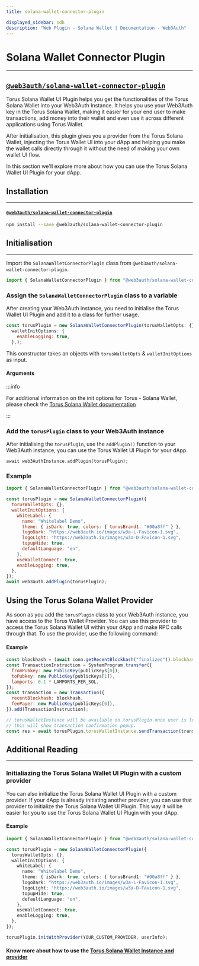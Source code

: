 ```yaml
---
title: solana-wallet-connector-plugin

displayed_sidebar: sdk
description: "Web Plugin - Solana Wallet | Documentation - Web3Auth"
---
```


# Solana Wallet Connector Plugin

---

## [`@web3auth/solana-wallet-connector-plugin`](https://npmjs.com/package/@web3auth/solana-wallet-connector-plugin)


Torus Solana Wallet UI Plugin helps you get the functionalities of the Torus Solana Wallet into your Web3Auth Instance. It helps you use your Web3Auth
key in the Torus Solana Wallet, making it easier for your end user to make transactions, add money into their wallet and even use it across different
applications using Torus Wallet.

After initialisation, this plugin gives you a provider from the Torus Solana Wallet, injecting the Torus Wallet UI into your dApp and helping you make
the wallet calls directly through it without the need of making your own wallet UI flow.

In this section we'll explore more about how you can use the Torus Solana Wallet UI Plugin for your dApp.

## Installation

---

#### [`@web3auth/solana-wallet-connector-plugin`](https://www.npmjs.com/package/@web3auth/solana-wallet-connector-plugin)

```bash npm2yarn
npm install --save @web3auth/solana-wallet-connector-plugin
```

## Initialisation

---

Import the `SolanaWalletConnectorPlugin` class from `@web3auth/solana-wallet-connector-plugin`.

```javascript
import { SolanaWalletConnectorPlugin } from "@web3auth/solana-wallet-connector-plugin";
```

### Assign the `SolanaWalletConnectorPlugin` class to a variable

After creating your Web3Auth instance, you need to initialise the Torus Wallet UI Plugin and add it to a class for further usage.

```javascript
const torusPlugin = new SolanaWalletConnectorPlugin(torusWalletOpts: {},
  walletInitOptions: {
    enableLogging: true,
  },);
```

This constructor takes an objects with `torusWalletOpts` & `walletInitOptions` as input.

#### Arguments

<PluginConfig />
<PluginWhitelabelConfig />

:::info

For additional information on the init options for Torus - Solana Wallet, please check the
[Torus Solana Wallet documentation](https://docs.tor.us/solana-wallet/api-reference/class#init)

:::

### Add the `torusPlugin` class to your Web3Auth instance

After initialising the `torusPlugin`, use the `addPlugin()` function to your Web3Auth instance, you can use the Torus Wallet UI Plugin for your dApp.

```
await web3AuthInstance.addPlugin(torusPlugin);
```

### Example

```javascript
import { SolanaWalletConnectorPlugin } from "@web3auth/solana-wallet-connector-plugin";

const torusPlugin = new SolanaWalletConnectorPlugin({
  torusWalletOpts: {},
  walletInitOptions: {
    whiteLabel: {
      name: "Whitelabel Demo",
      theme: { isDark: true, colors: { torusBrand1: "#00a8ff" } },
      logoDark: "https://web3auth.io/images/w3a-L-Favicon-1.svg",
      logoLight: "https://web3auth.io/images/w3a-D-Favicon-1.svg",
      topupHide: true,
      defaultLanguage: "en",
    },
    useWalletConnect: true,
    enableLogging: true,
  },
});
await web3auth.addPlugin(torusPlugin);
```

## Using the Torus Solana Wallet Provider

As soon as you add the `torusPlugin` class to your Web3Auth instance, you have access to the Torus Wallet Provider. You can use this provider to
access the Torus Solana Wallet UI within your dApp and make RPC calls through that. To use the provider, use the following command:

#### Example

```javascript
const blockhash = (await conn.getRecentBlockhash("finalized")).blockhash;
const TransactionInstruction = SystemProgram.transfer({
  fromPubkey: new PublicKey(publicKeys[0]),
  toPubkey: new PublicKey(publicKeys[1]),
  lamports: 0.1 * LAMPORTS_PER_SOL,
});
const transaction = new Transaction({
  recentBlockhash: blockhash,
  feePayer: new PublicKey(publicKeys[0]),
}).add(TransactionInstruction);

// torusWalletInstance will be available on torusPlugin once user is logged in.
// this will show transaction confirmation popup.
const res = await torusPlugin.torusWalletInstance.sendTransaction(transaction);
```

## Additional Reading

---

### Initialiazing the Torus Solana Wallet UI Plugin with a custom provider

You can also initialize the Torus Solana Wallet UI Plugin with a custom provider. If your dApp is already initiating another provider, you can use
that provider to initialize the Torus Solana Wallet UI Plugin. This way it will be easier for you to use the Torus Solana Wallet UI Plugin with your
dApp.

#### Example

```ts
import { SolanaWalletConnectorPlugin } from "@web3auth/solana-wallet-connector-plugin";

const torusPlugin = new SolanaWalletConnectorPlugin({
  torusWalletOpts: {},
  walletInitOptions: {
    whiteLabel: {
      name: "Whitelabel Demo",
      theme: { isDark: true, colors: { torusBrand1: "#00a8ff" } },
      logoDark: "https://web3auth.io/images/w3a-L-Favicon-1.svg",
      logoLight: "https://web3auth.io/images/w3a-D-Favicon-1.svg",
      topupHide: true,
      defaultLanguage: "en",
    },
    useWalletConnect: true,
    enableLogging: true,
  },
});

torusPlugin.initWithProvider(YOUR_CUSTOM_PROVIDER, userInfo);
```

#### Know more about how to use the [Torus Solana Wallet Instance and provider](https://docs.tor.us/solana-wallet/api-reference/solana/send-transaction)
